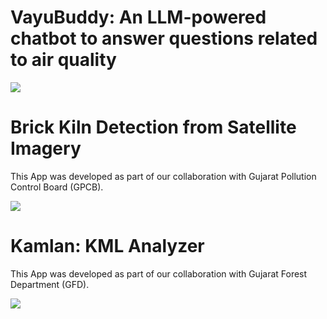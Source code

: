 # VayuBuddy: An LLM-powered chatbot to answer questions related to air quality

[![](images/vayubuddy.png)](https://huggingface.co/spaces/SustainabilityLabIITGN/VayuBuddy)

# Brick Kiln Detection from Satellite Imagery

This App was developed as part of our collaboration with Gujarat Pollution Control Board (GPCB).

[![](images/brick_kiln_interactive.png)](https://huggingface.co/spaces/SustainabilityLabIITGN/brick_kiln_interactive_visualize)

# Kamlan: KML Analyzer

This App was developed as part of our collaboration with Gujarat Forest Department (GFD).

[![](images/vrinda.png)](https://huggingface.co/spaces/SustainabilityLabIITGN/NDVI_PERG)